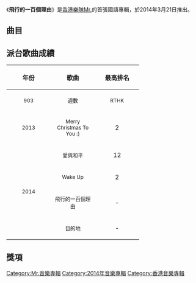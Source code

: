 {{Album infobox | <!-- See Wikipedia:WikiProject_Albums -->
| Name        = 飛行的一百個理由
| Type        = [[專輯|專輯]]
| Artist      = [[Mr.|Mr.]]
| Cover       = Mr. 飛行的一百個理由.jpg
| Released    = 2014年3月21日
| Recorded    = 2013年－2014年
| Genre       = 國語
| Length      = 35分24秒
| Label       = [[環球唱片_(香港)|環球唱片]]
| Last album  = [[New_Beginning|New Beginning]]<br>（2013年）
| This album  = '''飛行的一百個理由'''<br>（2014年）
| Next album  = [[現實遊戲|現實遊戲]]<br>（2015年）
}}

《'''飛行的一百個理由'''》是[[香港|香港]][[樂隊|樂隊]][[Mr.|Mr.]]的首張國語專輯，於2014年3月21日推出。

==曲目==
{{tracklist
| headline = CD
| total_length = 35:24
| title_width = 16%

| all_arranger = [[Mr.|Mr.]]
| all_producer = [[李振權|李振權]]、[[周志豪|周志豪]]

| music_credits = yes
| music_width = 12%
| lyrics_credits = yes
| lyrics_width = 9%
| longnote_column = yes

| title1 = 飛行的一百個理由
| music1 = [[Mr.|Mr.]]
| lyrics1 = [[譚健文|Dash]]<br>[[李若君|李若君]]
| longnote1 = 
| length1 = 4:17

| title2 = 兩愛三地
| music2 = Mr.
| lyrics2 = Dash<br>李若君
| longnote2 = 
| length2 = 4:53

| title3 = 愛與和平
| music3 = [[布志綸|Alan Po]]
| lyrics3 = Alan Po<br>[[元若藍|元若藍]]
| longnote3 = 
| length3 = 5:14

| title4 = 目的地
| music4 = [[譚傑明|MJ]]
| lyrics4 = MJ<br>元若藍
| longnote4 = 
| length4 = 4:04

| title5 = Merry Christmas To You :)
| music5 = Alan Po
| lyrics5 = Alan Po<br>李若君
| longnote5 = 
| length5 = 3:57

| title6 = 告別寂寞號
| music6 = MJ
| lyrics6 = MJ<br>李若君
| longnote6 = 
| length6 = 4:39

| title7 = 再見
| music7 = [[黎澤恩|Ronny]]
| lyrics7 = Ronny<br>元若藍
| longnote7 = 
| length7 = 3:31

| title8 = Wake Up
| music8 = [[杜志烜|Tom]]<br>Alan Po
| lyrics8 = Mr.<br>元若藍
| longnote8 = 
| length8 = 4:46
}}
{{Track listing
| collapsed = 
| headline = DVD
| total_length = 22:52
| title1 = 飛行的一百個理由
| title2 = 愛與和平
| title3 = Merry Christmas To You :)
| title4 = 再見
| title5 = Wake Up
}}

== 派台歌曲成績 ==
{| class="wikitable"
!align="center" rowspan="2" | 年份
!align="center" rowspan="2" | 歌曲
!align="center" colspan="8" | 最高排名
|-
!width="100"|<small>903</small> !! width="100"|<small>週數</small> !! width="100"|<small>RTHK</small> !! width="100"|<small>週數</small> !! width="100"|<small>997</small> !! width="100"|<small>週數</small> !! width="100"|<small>TVB</small> !! width="100"|<small>週數</small>
|-
|align="center"|<small>2013</small> ||align="center"| <small>Merry Christmas To You :)</small> ||align="center"| 2 ||align="center"| 2 ||align="center"| 12 ||align="center"| 4 ||align="center"| 4 ||align="center"| 3 ||align="center"| - ||align="center"| -
|-
|align="center" rowspan="4"|<small>2014</small> ||align="center"| <small>愛與和平</small> ||align="center"| 12 ||align="center"| 3 ||align="center"| '''1''' ||align="center"| 8 ||align="center"| '''1''' ||align="center"| 7 ||align="center"| - ||align="center"| -
|-
|align="center"| <small>Wake Up</small> ||align="center"| 2 ||align="center"| 6 ||align="center"| 10 ||align="center"| 3 ||align="center"| - ||align="center"| - ||align="center"| '''1''' ||align="center"| 4
|-
|align="center"| <small>飛行的一百個理由</small> ||align="center"| - ||align="center"| - ||align="center"| - ||align="center"| - ||align="center"| - ||align="center"| - ||align="center"| - ||align="center"| -
|-
|align="center"| <small>目的地</small> ||align="center"| - ||align="center"| - ||align="center"| - ||align="center"| - ||align="center"| - ||align="center"| - ||align="center"| - ||align="center"| -
|}

== 獎項 ==


[[Category:Mr.音樂專輯|Category:Mr.音樂專輯]]
[[Category:2014年音樂專輯|Category:2014年音樂專輯]]
[[Category:香港音樂專輯|Category:香港音樂專輯]]